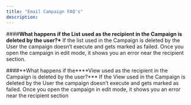 ```yaml
---
title: "Email Campaign FAQ's"
description:
---
```


####**What happens if the List used as the recipient in the Campaign is deleted by the user?\*** If the list used in the Campaign is deleted by the User the campaign doesn’t execute and gets marked as failed. Once you open the campaign in edit mode, it shows you an error near the recipient section.

####**What happens if the\*\***View used as the recipient in the Campaign is deleted by the user?\*\*\* If the View used in the Campaign is deleted by the User the campaign doesn’t execute and gets marked as failed. Once you open the campaign in edit mode, it shows you an error near the recipient section
